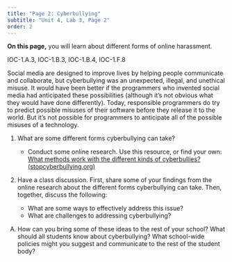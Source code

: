 ```yaml
---
title: "Page 2: Cyberbullying"
subtitle: "Unit 4, Lab 3, Page 2"
order: 2
---
```


::: learn
<p><strong>On this page,</strong> you will learn about different forms
of online harassment.</p>
:::

::: ap-standard
IOC-1.A.3, IOC-1.B.3, IOC-1.B.4, IOC-1.F.8
:::

<p>Social media are designed to improve lives by helping people
communicate and collaborate, but cyberbullying was an unexpected,
illegal, and unethical misuse. It would have been better if the
programmers who invented social media had anticipated these
possibilities (although it's not obvious what they would have done
differently). Today, responsible programmers do try to predict possible
misuses of their software before they release it to the world. But it's
not possible for programmers to anticipate all of the possible misuses
of a technology.</p>

::: {#first .forYouToDo}
<ol>

<li>

What are some different forms cyberbullying can take?

<ul>

<li>Conduct some online research. Use this resource, or find your own:
<!--<ul>-->
<!-- THIS ONE IS HIDDEN TEMPORARILY BECAUSE IT NEEDS A CONTENT WARNING <li><a href="http://www.csmonitor.com/World/Passcode/Passcode-Voices/2015/0327/How-to-defeat-Internet-bullies" target="_blank" title="How to defeat Internet bullies (CS Monitor)">How to defeat Internet bullies (CS Monitor)</a></li>-->
<!--<li><a href="http://www.violencepreventionworks.org/public/cyber_bullying.page" target="_blank" title="Cyber Bullying (Violence Prevention Works)">Cyber Bullying (Violence Prevention Works)</a></li>-->
<!--<li>--><a href="http://stopcyberbullying.org/educators/howdoyouhandleacyberbully.html" target="_blank" title="What methods work with the different kinds of cyberbullies? (stopcyberbullying.org)">What
methods work with the different kinds of cyberbullies?
(stopcyberbullying.org)</a><!--</li>
</ul>--></li>

</ul>

</li>

<li>

Have a class discussion. First, share some of your findings from the
online research about the different forms cyberbullying can take. Then,
together, discuss the following:

<ul>

<li>What are some ways to effectively address this issue?</li>

<li>What are challenges to addressing cyberbullying?</li>

</ul>

</li>

</ol>
:::

::: takeItFurther
<ol type="A">

<li>How can you bring some of these ideas to the rest of your school?
What should all students know about cyberbullying? What school-wide
policies might you suggest and communicate to the rest of the student
body?</li>

</ol>
:::
